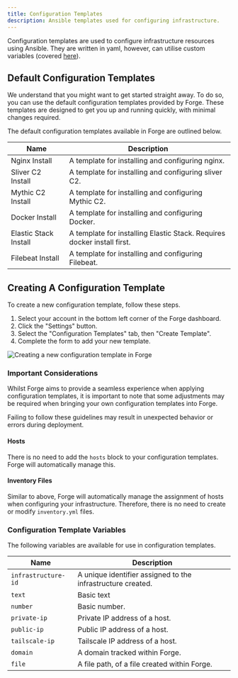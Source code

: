 ```yaml
---
title: Configuration Templates
description: Ansible templates used for configuring infrastructure.
---
```


Configuration templates are used to configure infrastructure resources using Ansible. They are written in yaml, however, can utilise custom variables (covered [here](/docs/files-and-templates)).

## Default Configuration Templates

We understand that you might want to get started straight away. To do so, you can use the default configuration templates provided by Forge. These templates are designed to get you up and running quickly, with minimal changes required.

The default configuration templates available in Forge are outlined below.

|Name|Description|
|---|---|
|Nginx Install|A template for installing and configuring nginx.|
|Sliver C2 Install|A template for installing and configuring sliver C2.|
|Mythic C2 Install|A template for installing and configuring Mythic C2.|
|Docker Install|A template for installing and configuring Docker.|
|Elastic Stack Install|A template for installing Elastic Stack. Requires docker install first.|
|Filebeat Install|A template for installing and configuring Filebeat.|

## Creating A Configuration Template

To create a new configuration template, follow these steps.
1. Select your account in the bottom left corner of the Forge dashboard.
2. Click the "Settings" button.
3. Select the "Configuration Templates" tab, then "Create Template".
4. Complete the form to add your new template.

![Creating a new configuration template in Forge](/images/create-configuration-template.png)

### Important Considerations

Whilst Forge aims to provide a seamless experience when applying configuration templates, it is important to note that some adjustments may be required when bringing your own configuration templates into Forge.

<Note type="danger" title="Important">
    Failing to follow these guidelines may result in unexpected behavior or errors during deployment.
</Note>

#### Hosts
There is no need to add the `hosts` block to your configuration templates. Forge will automatically manage this.

#### Inventory Files
Similar to above, Forge will automatically manage the assignment of hosts when configuring your infrastructure. Therefore, there is no need to create or modify `inventory.yml` files.

### Configuration Template Variables

The following variables are available for use in configuration templates.

|Name|Description|
|---|---|
|`infrastructure-id`|A unique identifier assigned to the infrastructure created.|
|`text`|Basic text|
|`number`|Basic number.|
|`private-ip`|Private IP address of a host.|
|`public-ip`|Public IP address of a host.|
|`tailscale-ip`|Tailscale IP address of a host.|
|`domain`|A domain tracked within Forge.|
|`file`|A file path, of a file created within Forge.|
